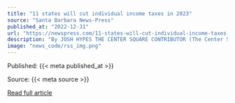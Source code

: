 ```yaml
---
title: "11 states will cut individual income taxes in 2023"
source: "Santa Barbara News-Press"
published_at: "2022-12-31"
url: "https://newspress.com/11-states-will-cut-individual-income-taxes-in-2023/?utm_source=rss&utm_medium=rss&utm_campaign=11-states-will-cut-individual-income-taxes-in-2023"
description: "By JOSH HYPES THE CENTER SQUARE CONTRIBUTOR (The Center Square) – Eleven states will reduce their&#8230;The post 11 states will cut individual income taxes in 2023 appeared first on Santa Barbara News-Press."
image: "news_code/rss_img.png"
---
```



  Published: {{< meta published_at >}}
  

  Source: {{< meta source >}}
  

  [Read full article]({{< meta url >}})
  

